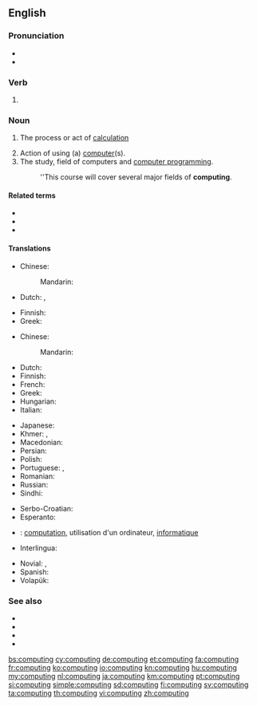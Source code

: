 ==English==
{{wikipedia}}

===Pronunciation===
* {{IPA|/kəmˈpjuːtɪŋ/|lang=en}}
* {{audio|en-us-computing.ogg|Audio (US)|lang=en}}

===Verb===
{{head|en|present participle}}

# {{present participle of|compute|lang=en|nocat=1}}

===Noun===
{{en-noun|-}}

# {{lb|en|literally}} The process or act of [[calculation]]
# Action of using (a) [[computer]](s).
# The study, field of computers and [[computer programming]].
#: ''This course will cover several major fields of '''computing'''.

====Related terms====
* {{l|en|computable}}
* {{l|en|computation}}
* {{l|en|computerize}}

====Translations====
{{trans-see|calculation}}

{{trans-top|action of using a computer}}
* Chinese:
*: Mandarin: {{t|cmn|计算机应用|sc=Hani}}
* Dutch: {{t+|nl|computeren}}, {{t+|nl|computergebruik|n}}
{{trans-mid}}
* Finnish: {{t+|fi|tietojenkäsittely}}
* Greek: {{t+|el|υπολογίζοντας}}
{{trans-bottom}}

{{trans-top|the study, field of computers and computer programming}}
* Chinese:
*: Mandarin: {{t|cmn|计算机编程|sc=Hani}}
* Dutch: {{t+|nl|informatica}}
* Finnish: {{t+|fi|tietojenkäsittelytiede}}
* French: {{t+|fr|informatique|f}}
* Greek: {{t+|el|πληροφορική|f}}
* Hungarian: {{t+|hu|számítástechnika}}
* Italian: {{t+|it|informatica|f}}
{{trans-mid}}
* Japanese: {{t|ja|計算機科学|tr=keisanki-kagaku|sc=Jpan}}
* Khmer: {{t|km|កុំព្យូទ័រវិទ្យា|tr=kompyuutoa vityie|sc=Khmr}}, {{t|km|គណិតូបករណ៍វិទ្យា|tr=kak net tob kor vit tyea|sc=Khmr}}
* Macedonian: {{t|mk|информатика|f|sc=Cyrl}}
* Persian: {{t+|fa|انفورماتیک|tr=anformâtik}}
* Polish: {{t+|pl|informatyka|f}}
* Portuguese: {{t+|pt|informática|f}}, {{t+|pt|computação|f}}
* Romanian: {{t+|ro|informatică|f}}
* Russian: {{t+|ru|информа́тика|f}}
* Sindhi: {{t+|sd|ڳڻپيوڀياس|tr=ganpyubhiyaas|sc=sd-Arab}}
{{trans-bottom}}

{{checktrans-top}}
* Serbo-Croatian: {{t+check|sh|računarstvo|n}}
* Esperanto: {{t-check|eo|komputili}}
* {{ttbc|fr}}: [[computation]], utilisation d'un ordinateur, [[informatique]]
* Interlingua: {{t-check|ia|computatorar}}
{{trans-mid}}
* Novial: {{t-check|nov|komputo}}, {{t-check|nov|komputatione}}
* Spanish: {{t-check|es|computación}}
* Volapük: {{t-check|vo|kompütön}}
{{trans-bottom}}

===See also===
* {{l|en|computer-aided design}}
* {{l|en|computer graphics}}
* {{l|en|computer language}}
* {{l|en|computer science}}

{{C|en|Computing}}

[[bs:computing]]
[[cy:computing]]
[[de:computing]]
[[et:computing]]
[[fa:computing]]
[[fr:computing]]
[[ko:computing]]
[[io:computing]]
[[kn:computing]]
[[hu:computing]]
[[my:computing]]
[[nl:computing]]
[[ja:computing]]
[[km:computing]]
[[pt:computing]]
[[si:computing]]
[[simple:computing]]
[[sd:computing]]
[[fi:computing]]
[[sv:computing]]
[[ta:computing]]
[[th:computing]]
[[vi:computing]]
[[zh:computing]]